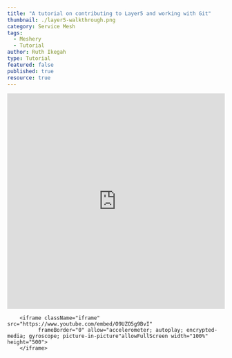 ```yaml
---
title: "A tutorial on contributing to Layer5 and working with Git"
thumbnail: ./layer5-walkthrough.png
category: Service Mesh
tags: 
  - Meshery
  - Tutorial
author: Ruth Ikegah
type: Tutorial
featured: false
published: true
resource: true
---
```



<ResourcesWrapper> 
        <iframe	 src="https://docs.google.com/presentation/d/1UOlwFtZ-VJhW4RgQoSI_QOGUQ7OBG8NZDWrFUor7eyY/embed?start=false&loop=false&delayms=3000"	
              frameBorder="0" allowFullScreen width="100%" height="500">	
        </iframe>
      
        <iframe className="iframe" src="https://www.youtube.com/embed/O9UZO5g9BvI"
              frameBorder="0" allow="accelerometer; autoplay; encrypted-media; gyroscope; picture-in-picture"allowFullScreen width="100%" height="500">
        </iframe>
</ResourcesWrapper>